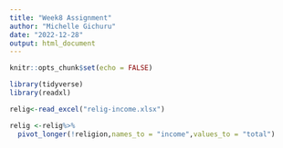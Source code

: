 ```yaml
---
title: "Week8 Assignment"
author: "Michelle Gichuru"
date: "2022-12-28"
output: html_document
---
```


```r
knitr::opts_chunk$set(echo = FALSE)
```



```r
library(tidyverse)
library(readxl)
```


```r
relig<-read_excel("relig-income.xlsx")
```


```r
relig <-relig%>%
  pivot_longer(!religion,names_to = "income",values_to = "total")
```

